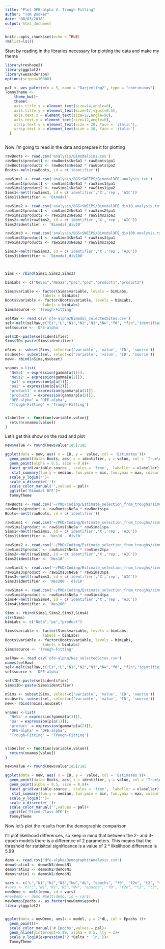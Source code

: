 ```yaml
---
title: "Plot DFE-alpha V. Trough Fitting"
author: "Tom Booker"
date: "08/03/2018"
output: html_document
---
```


```r
knitr::opts_chunk$set(echo = TRUE)
rm(list=ls())
```

Start by reading in the libraries necessary for plotting the data and make my theme
```r
library(reshape2)
library(ggplot2)
library(wesanderson)
options(scipen=10000)

pal <- wes_palette(n = 5, name = "Darjeeling2", type = "continuous")
TommyTheme <-   
    theme_bw()+
    theme(
    axis.title.x = element_text(size=14,angle=0),
    axis.title.y = element_text(size=17,vjust=0.5),
    axis.text.x = element_text(size=12,angle=90),
    axis.text.y = element_text(size=12,angle=0),
    strip.text.y = element_text(size = 20, face = 'italic'),
    strip.text.x = element_text(size = 20, face = 'italic')
  )



```

Now i'm going to read in the data and prepare it for plotting 

```r

rawBoots <- read.csv('analysis/BimodalSims.csv')
rawBoots$product1 <- rawBoots$NeSa1 * rawBoots$pa1
rawBoots$product2 <- rawBoots$NeSa2 * rawBoots$pa2
Boots<-melt(rawBoots, id = c('identifier'))

rawSims1 <- read.csv('analysis/BGS+SWEEPS/BimodalDFE.analysis.txt')
rawSims1$product1 <- rawSims1$NeSa1 * rawSims1$pa1
rawSims1$product2 <- rawSims1$NeSa2 * rawSims1$pa2
Sims1<-melt(rawSims1, id = c('identifier','X','rep', 'AIC'))
Sims1$identifier <- 'Bimodal'

rawSims2 <- read.csv('analysis/BGS+SWEEPS/BimodalDFE_div10.analysis.txt')
rawSims2$product1 <- rawSims2$NeSa1 * rawSims2$pa1
rawSims2$product2 <- rawSims2$NeSa2 * rawSims2$pa2
Sims2<-melt(rawSims2, id = c('identifier','X','rep', 'AIC'))
Sims2$identifier <- 'Bimodal_div10'

rawSims3 <- read.csv('analysis/BGS+SWEEPS/BimodalDFE_div100.analysis.txt')
rawSims3$product1 <- rawSims3$NeSa1 * rawSims3$pa1
rawSims3$product2 <- rawSims3$NeSa2 * rawSims3$pa2

Sims3<-melt(rawSims3, id = c('identifier','X','rep', 'AIC'))
Sims3$identifier <- 'Bimodal_div100'



Sims <- rbind(Sims1,Sims2,Sims3)

bimLabs <- c("NeSa1","NeSa2","pa1","pa2","product1","product2")

Sims$variable <- factor(Sims$variable, levels = bimLabs,
                 labels = bimLabs)
Boots$variable <- factor(Boots$variable, levels = bimLabs,
                 labels = bimLabs)
Sims$source <- 'Trough-Fitting'

selRaw <- read.csv('dfe-alpha/Bimodal_selectedSites.csv')
sel<-melt(selRaw,c("Es","L","N1","N2","N3","Nw","f0", "f2n","identifier", "b",  "rep", "sa.0.","pa.0.","sa.1.","pa.1.","t2","t3"))
sel$source <- 'DFE-alpha'

sel$ID<-paste(sel$identifier)
Sims$ID<-paste(Sims$identifier)

nSims <- subset(Sims, select=c('variable', 'value', 'ID', 'source'))
nsubset<- subset(sel, select=c('variable', 'value', 'ID', 'source'))
new<- rbind(nSims,nsubset)

vnames <-list(
  'NeSa1' = expression(gamma[a(1)]),
  'NeSa2' = expression(gamma[a(2)]),
  'pa1' = expression(p[a(1)]),
  'pa2' = expression(p[a(2)]),
  'product1' = expression(gamma*p[a(1)]),
  'product2' = expression(gamma*p[a(2)]),
  'DFE-alpha' = 'DFE-alpha',
  'Trough-Fitting' = 'Trough-Fitting')


vlabeller <- function(variable,value){
  return(vnames[value])
}

```

Let's get this show on the road and plot 

```r
new$value <- round(new$value*1e5)/1e5

ggplot(data = new, aes( x = ID, y =  value, col = 'Estimates'))+
  geom_point(data= Boots, aes( x = identifier, y = value, col = 'True\nValue'), shape = '_', size = 15)+
  geom_point(alpha = 0.5, size = 0.8)+
  facet_grid(variable~source , scales = 'free',  labeller = vlabeller)+
   stat_summary(fun.y = median, fun.ymin = min, fun.ymax = max, colour = pal[3])+
  scale_y_log10('')+
  scale_x_discrete('')+
  scale_color_manual('',values = pal)+
  ggtitle('Bimodal DFE')+
  TommyTheme


```

```r


rawBoots <- read.csv('~/PhD/Coding/Estimate_selection_from_troughs/simulations/analysis/fixedClassSims.csv')
rawBoots$product <- rawBoots$NeSa * rawBoots$pa
Boots<-melt(rawBoots, id = c('identifier'))

rawSims1 <- read.csv('~/PhD/Coding/Estimate_selection_from_troughs/simulations/analysis/BGS+SWEEPS/Nes10_dDFE.Exponential_div10.analysis.txt')
rawSims1$product <- rawSims1$NeSa * rawSims1$pa
Sims1<-melt(rawSims1, id = c('identifier','X','rep', 'AIC'))
Sims1$identifier <- 'Nes10 - div10'

rawSims2 <- read.csv('~/PhD/Coding/Estimate_selection_from_troughs/simulations/analysis/BGS+SWEEPS/Nes10_dDFE.Exponential.analysis.txt')
rawSims2$product <- rawSims2$NeSa * rawSims2$pa
Sims2<-melt(rawSims2, id = c('identifier','X','rep', 'AIC'))
Sims2$identifier <- 'Nes10'

rawSims3 <- read.csv('~/PhD/Coding/Estimate_selection_from_troughs/simulations/analysis/BGS+SWEEPS/Nes200_dDFE.Exponential_div10.analysis.txt')
rawSims3$product <- rawSims3$NeSa * rawSims3$pa
Sims3<-melt(rawSims3, id = c('identifier','X','rep', 'AIC'))
Sims3$identifier <- 'Nes200 - div10'

rawSims4 <- read.csv('~/PhD/Coding/Estimate_selection_from_troughs/simulations/analysis/BGS+SWEEPS/Nes200_dDFE.Exponential.analysis.txt')
rawSims4$product <- rawSims4$NeSa * rawSims4$pa
Sims4<-melt(rawSims4, id = c('identifier','X','rep', 'AIC'))
Sims4$identifier <- 'Nes200'

Sims <- rbind(Sims1,Sims2,Sims3,Sims4)
str(Sims)
bimLabs <- c("NeSa","pa","product")

Sims$variable <- factor(Sims$variable, levels = bimLabs,
                 labels = bimLabs)
Boots$variable <- factor(Boots$variable, levels = bimLabs,
                 labels = bimLabs)
Sims$source <- 'Trough-Fitting'

selRaw <- read.csv('dfe-alpha/Nes_selectedSites.csv')
names(selRaw)
sel<-melt(selRaw,c("Es","L","N1","N2","N3","Nw","f0", "f2n","identifier", "b",  "rep", "sa.0.","pa.0.","t2","t3"))
sel$source <- 'DFE-alpha'

sel$ID<-paste(sel$identifier)
Sims$ID<-paste(Sims$identifier)

nSims <- subset(Sims, select=c('variable', 'value', 'ID', 'source'))
nsubset<- subset(sel, select=c('variable', 'value', 'ID', 'source'))
new<- rbind(nSims,nsubset)

vnames <-list(
  'NeSa' = expression(gamma[a(1)]),
  'pa' = expression(p[a(1)]),
  'product' = expression(gamma*p[a(2)]),
  'DFE-alpha' = 'DFE-alpha',
  'Trough-Fitting' = 'Trough-Fitting')


vlabeller <- function(variable,value){
  return(vnames[value])
}

```

```r
new$value <- round(new$value*1e5)/1e5

ggplot(data = new, aes( x = ID, y =  value, col = 'Estimates'))+
  geom_point(data= Boots, aes( x = identifier, y = value, col = 'True\nValue'), shape = '_', size = 15)+
  geom_point(alpha = 0.5, size = 0.8)+
  facet_grid(variable~source , scales = 'free',  labeller = vlabeller)+
   stat_summary(fun.y = median, fun.ymin = min, fun.ymax = max, colour = pal[3])+
  scale_y_log10('')+
  scale_x_discrete('')+
  scale_color_manual('',values = pal)+
  ggtitle('Fixed-Class DFE')+
  TommyTheme


```

Now let's plot the results from the demographic comparison

I'll plot likelihood differences, so keep in mind that between the 2- and 3-epoch models there is a difference of 2 parameters. This means that the threshold for statisitcal significance is a value of 2 * likelihood difference is 5.99

```r

demo <- read.csv('dfe-alpha/DemographicAnalysis.csv')
demo$ratio3 <- demo$N3/demo$N1
demo$ratio2 <- demo$N2/demo$N1
demo$ratio1 <- demo$N1/demo$N1

vars <- c("L","N1","N2","N3","Nw","dL", "epochs", "f0", "f2n", "t2", "t3", "model") 
#vars <- c("L","N1","N2","N3","Nw", "epochs", "f0", "f2n", "t2", "t3", "model") 
newDemo <- melt(demo, id = vars)
#newDemo <- demo #melt(demo, id = vars)
newDemo$Epochs <- as.factor(newDemo$epochs)
library(ggplot2)


ggplot(data = newDemo, aes(x = model, y = 2*dL, col = Epochs ))+
  geom_point()+
  scale_color_manual('# Epochs',values = pal)+
  geom_hline(yintercept=5.99, alpha = 0.5, lty = 2)+
  scale_y_log10(expression('2'*Delta * 'lnL'))+
  TommyTheme

```


